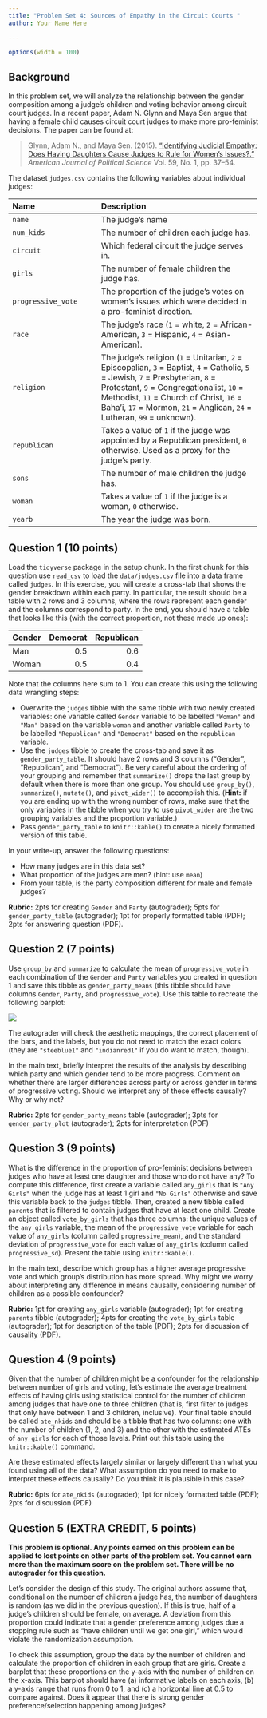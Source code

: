 ```yaml
---
title: "Problem Set 4: Sources of Empathy in the Circuit Courts "
author: Your Name Here

---
```



```r
options(width = 100)
```

## Background

In this problem set, we will analyze the relationship between the gender composition among a judge's children and voting behavior among circuit court judges. In a recent paper, Adam N. Glynn and Maya Sen argue that having a female child causes circuit court judges to make more pro-feminist decisions. The paper can be found at:

> Glynn, Adam N., and Maya Sen. (2015). ["Identifying Judicial Empathy: Does Having Daughters Cause Judges to Rule for Women's Issues?."](https://doi.org/10.1111/ajps.12118) *American Journal of Political Science* Vol. 59, No. 1, pp. 37--54.


The dataset `judges.csv` contains the following variables about individual judges:

 -------------------------------- ----------------------------------------------------------
 Name                             Description
 -------------------------------- ----------------------------------------------------------
 `name`                           The judge’s name

 `num_kids`                       The number of children each judge has.

 `circuit`                        Which federal circuit the judge serves in.

 `girls`                          The number of female children the judge has.

 `progressive_vote`               The proportion of the judge’s votes on women’s issues which
                                  were decided in a pro-feminist direction.

 `race`                           The judge’s race (`1` = white, `2` = African-American,
                                  `3` = Hispanic, `4` = Asian-American).

 `religion`                       The judge’s religion (`1` = Unitarian, `2` = Episcopalian, `3` = Baptist,
                                  `4` = Catholic, `5` = Jewish, `7` = Presbyterian, `8` = Protestant,
                                  `9` = Congregationalist, `10` = Methodist, `11` = Church of Christ,
                                  `16` = Baha'i, `17` = Mormon, `21` = Anglican, `24` = Lutheran, `99` = unknown).

 `republican`                     Takes a value of `1` if the judge was appointed by a Republican president, `0` otherwise.
                                  Used as a proxy for the judge’s party.

 `sons`                           The number of male children the judge has.

 `woman`                          Takes a value of `1` if the judge is a woman, `0` otherwise.

 `yearb`                          The year the judge was born.
 -------------------------------------------------------------------------------------------


## Question 1 (10 points)

Load the `tidyverse` package in the setup chunk. In the first chunk for this question use `read_csv` to load the `data/judges.csv` file into a data frame called `judges`. In this exercise, you will create a cross-tab that shows the gender breakdown within each party. In particular, the result should be a table with 2 rows and 3 columns, where the rows represent each gender and the columns correspond to party. In the end, you should have a table that looks like this (with the correct proportion, not these made up ones):

| Gender | Democrat | Republican |
|:-------|---------:|-----------:|
| Man    |      0.5 |        0.6 |
| Woman  |      0.5 |        0.4 |

Note that the columns here sum to 1. You can create this using the following data wrangling steps:

- Overwrite the `judges` tibble with the same tibble with two newly created variables: one variable called `Gender` variable to be labelled `"Woman"` and `"Man"` based on the variable `woman` and another variable called `Party` to be labelled `"Republican"` and `"Democrat"` based on the `republican` variable. 
- Use the `judges` tibble to create the cross-tab and save it as `gender_party_table`. It should have 2 rows and 3 columns ("Gender", "Republican", and "Democrat"). Be very careful about the ordering of your grouping and remember that `summarize()` drops the last group by default when there is more than one group. You should use `group_by()`, `summarize()`, `mutate()`, and `pivot_wider()` to accomplish this. (**Hint:** if you are ending up with the wrong number of rows, make sure that the only variables in the tibble when you try to use `pivot_wider` are the two grouping variables and the proportion variable.) 
- Pass `gender_party_table` to `knitr::kable()` to create a nicely formatted version of this table. 


In your write-up, answer the following questions:

- How many judges are in this data set?
- What proportion of the judges are men? (hint: use `mean`)
- From your table, is the party composition different for male and female judges?

 **Rubric:** 2pts for creating `Gender` and `Party` (autograder); 5pts for `gender_party_table` (autograder); 1pt for properly formatted table (PDF); 2pts for answering question (PDF).

## Question 2 (7 points)

Use `group_by` and `summarize` to calculate the mean of `progressive_vote` in each combination of the `Gender` and `Party` variables you created in question 1 and save this tibble as `gender_party_means` (this tibble should have columns `Gender`, `Party`, and `progressive_vote`). Use this table to recreate the following barplot:

![](figures/gender_party_plot.png)

The autograder will check the aesthetic mappings, the correct placement of the bars, and the labels, but you do not need to match the exact colors (they are `"steeblue1"` and `"indianred1"` if you do want to match, though).

In the main text, briefly interpret the results of the analysis by describing which party and which gender tend to be more progress. Comment on whether there are larger differences across party or across gender in terms of progressive voting. Should we interpret any of these effects causally? Why or why not?

 **Rubric:** 2pts for `gender_party_means` table (autograder); 3pts for `gender_party_plot` (autograder); 2pts for interpretation (PDF)


## Question 3 (9 points)

What is the difference in the proportion of pro-feminist decisions between judges who have at least one daughter and those who do not have any? To compute this difference, first create a variable called `any_girls` that is `"Any Girls"` when the judge has at least 1 girl and `"No Girls"` otherwise and save this variable back to the `judges` tibble. Then, created a new tibble called `parents` that is filtered to contain judges that have at least one child. Create an object called `vote_by_girls` that has three columns: the unique values of the `any_girls` variable, the mean of the `progressive_vote` variable for each value of `any_girls` (column called `progressive_mean`), and the standard deviation of `progressive_vote` for each value of `any_girls` (column called `progressive_sd`). Present the table using `knitr::kable()`. 

In the main text, describe which group has a higher average progressive vote and which group's distribution has more spread. Why might we worry about interpreting any difference in means causally, considering number of children as a possible confounder?

 **Rubric:** 1pt for creating `any_girls` variable (autograder); 1pt for creating `parents` tibble (autograder); 4pts for creating the `vote_by_girls` table (autograder); 1pt for description of the table (PDF); 2pts for discussion of causality (PDF).

## Question 4 (9 points)

Given that the number of children might be a confounder for the relationship between number of girls and voting, let's estimate the average treatment effects of having girls using statistical control for the number of children among judges that have one to three children (that is, first filter to judges that only have between 1 and 3 children, inclusive). Your final table should be called `ate_nkids` and should be a tibble that has two columns: one with the number of children (1, 2, and 3) and the other with the estimated ATEs of `any_girls` for each of those levels. Print out this table using the `knitr::kable()` command.

Are these estimated effects largely similar or largely different than what you found using all of the data? What assumption do you need to make to interpret these effects causally? Do you think it is plausible in this case?

 **Rubric:** 6pts for `ate_nkids` (autograder); 1pt for nicely formatted table (PDF); 2pts for discussion (PDF)

## Question 5 (EXTRA CREDIT, 5 points)

**This problem is optional. Any points earned on this problem can be applied to lost points on other parts of the problem set. You cannot earn more than the maximum score on the problem set. There will be no autograder for this question.**

Let's consider the design of this study. The original authors assume that, conditional on the number of children a judge has, the number of daughters is random (as we did in the previous question). If this is true, half of a judge's children should be female, on average. A deviation from this proportion could indicate that a gender preference among judges due a stopping rule such as "have children until we get one girl," which would violate the randomization assumption.

To check this assumption, group the data by the number of children and calculate the proportion of children in each group that are girls. Create a barplot that these proportions on the y-axis with the number of children on the x-axis. This barplot should have (a) informative labels on each axis, (b) a y-axis range that runs from 0 to 1, and (c) a horizontal line at 0.5 to compare against.  Does it appear that there is strong gender preference/selection happening among judges?

